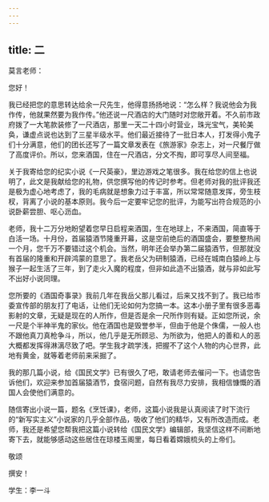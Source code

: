 ```yaml
---
---
---
```

title: 二
---




莫言老师：

您好！

我已经把您的意思转达给余一尺先生，他得意扬扬地说：“怎么样？我说他会为我作传，他就果然要为我作传。”他还说一尺酒店的大门随时对您敞开着。不久前市政府拨了一大笔款装修了一尺酒店，那里一天二十四小时营业，珠光宝气，美轮美奂，谦虚点说也达到了三星半级水平。他们最近接待了一批日本人，打发得小鬼子们十分满意，他们的团长还写了一篇文章发表在《旅游家》杂志上，对一尺餐厅做了高度评价。所以，您来酒国，住在一尺酒店，分文不掏，即可享尽人间至福。

关于我寄给您的纪实小说《一尺英豪》，里边游戏之笔很多。我在给您的信上也说明了，此文是我献给您的礼物，供您撰写他的传记时参考。但老师对我的批评我还是极为虚心地考虑了，我的毛病就是想象力过于丰富，所以常常随意发挥，旁生枝杈，背离了小说的基本原则。我今后一定要牢记您的批评，为能写出符合规范的小说卧薪尝胆、呕心沥血。

老师，我十二万分地盼望着您早日启程来酒国，生在地球上，不来酒国，简直等于白活一场。十月份，首届猿酒节隆重开幕，这是空前绝后的酒国盛会，要整整热闹一个月，您千万不要错过这个机会。当然，明年还会举办第二届猿酒节，但那就没有首届的隆重和开辟鸿蒙的意思了。我老岳父为研制猿酒，已经在城南白猿岭上与猴子一起生活了三年，到了走火入魔的程度，但非如此造不出猿酒，就与非如此写不出好小说同理。

您所要的《酒国奇事录》我前几年在我岳父那儿看过，后来又找不到了。我已给市委宣传部的朋友打了电话，让他们无论如何为您搞一本。这本小册子里有很多恶毒影射的文章，无疑是现在的人所作，但是否是余一尺所作则有疑。正如您所说，余一尺是个半神半鬼的家伙。他在酒国也是毁誉参半，但由于他是个侏儒，一般人也不跟他真刀真枪争斗，所以，他几乎是无所顾忌、为所欲为，他把人的善和人的恶大概都发挥得淋漓尽致了吧。学生我才疏学浅，把握不了这个人物的内心世界，此地有黄金，就等着老师前来采掘了。

我的那几篇小说，给《国民文学》已有很久了吧，敢请老师去催问一下。也请您告诉他们，欢迎来参加首届猿酒节，食宿问题，自然有我尽力安排，我相信慷慨的酒国人会使他们满意的。

随信寄出小说一篇，题名《烹饪课》，老师，这篇小说我是认真阅读了时下流行的“新写实主义”小说家的几乎全部作品，吸收了他们的精华，又有所改造而成。老师，我还是希望您帮我把这篇小说转给《国民文学》编辑部，我坚信这样不间断地寄下去，就能够感动这些居住在琼楼玉阁里，每日看着嫦娥梳头的上帝们。

敬颂

撰安！

学生：李一斗